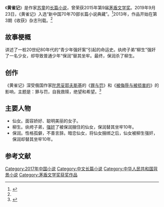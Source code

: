{{Infobox book
| 书名      = 《黄雀记》
| 图片      =
| 图片说明   = 
| 作者      = [[苏童|苏童]]
| 原名      = 
| 插图      = 
| 封面设计   = 
| 出版地    = 北京市
| 语言      = 简体中文
| 系列      = 
| 题材      = 
| 类型      = 长篇小说
| 出版者    = [[人民文学出版社|人民文学出版社]]
| 出版日期   = 2017年
| 中文版    = 
| 媒介      = 
| 页数      = 
| 开本      = 
| isbn      = 9787020119196
| oclc      = 
| 杜威十进制图书分类法    = 
| 美国国会图书馆图书分类法 = 
| 上一部作品  = 
| 下一部作品  = 
| 引用       = 
| 被引用     = 
}}
《'''黄雀记'''》是作家[[苏童|苏童]]的[[长篇小说|长篇小说]]，曾荣获2015年第9届[[茅盾文学奖|茅盾文学奖]]。2019年9月23日，《黄雀记》入选“新中国70年70部长篇小说典藏”。<ref>{{cite news |author1=王志艳 |title=《平凡的世界》等入选“新中国70年70部长篇小说典藏” |url=http://www.xinhuanet.com/politics/2019-09/23/c_1210289789.htm?baike |accessdate=2020-08-29 |work=新华社 |date=2019-09-23}}</ref>2013年，作品开始在第3期《收获》杂志刊载。<ref name="fish"/>

==故事梗概==
讲述了一桩20世纪80年代的“青少年强奸案”引起的命运史。纨绔子弟“柳生”强奸了一名少女，却导致普通少年“保润”替其坐牢。最终，保润杀了柳生。

==创作==
《黄雀记》深受俄国作家[[费奥多尔·米哈伊洛维奇·陀思妥耶夫斯基|陀思妥耶夫斯基]]的《[[罪与罚|罪与罚]]》和《[[被侮辱与被损害的|被侮辱与被损害的]]》的影响，主题是：罪与罚，自我救赎，绝望和希望。<ref name="fish">{{cite news |author1=张杰 |title=《黄雀记》：用“苏式”风格诉说疯狂人生的残酷故事 |url=https://cul.qq.com/a/20130814/015089.htm |accessdate=2020-08-29 |work=腾讯网 |date=2013-08-14}}</ref>

== 主要人物 ==
*仙女。面容娇好、聪明美丽的女子。
*柳生。纨绔子弟，[[强奸|强奸]]了被保润捆住的仙女，保润替其坐牢10年。
*保润。性格孤僻，不善言辞。暗恋仙女，将仙女捆绑之后，仙女被柳生强奸，保润却替其坐牢10年。

==参考文献==
{{reflist}}

{{茅盾文学奖}}

{{DEFAULTSORT:Huang黄雀记}}
[[Category:2017年中国小说|Category:2017年中国小说]]
[[Category:中文长篇小说|Category:中文长篇小说]]
[[Category:中华人民共和国背景小说|Category:中华人民共和国背景小说]]
[[Category:茅盾文学奖获奖作品|Category:茅盾文学奖获奖作品]]